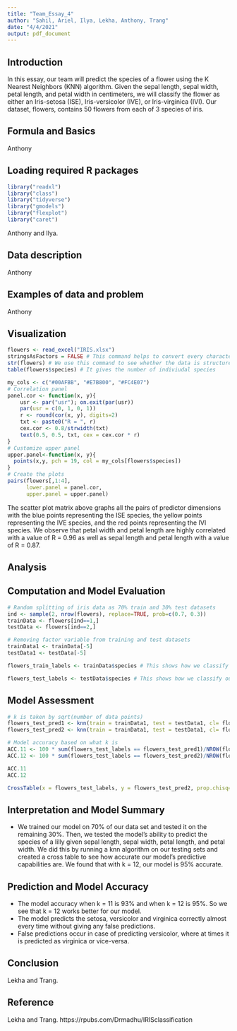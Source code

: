```yaml
---
title: "Team_Essay_4"
author: "Sahil, Ariel, Ilya, Lekha, Anthony, Trang"
date: "4/4/2021"
output: pdf_document
---
```


## Introduction

In this essay, our team will predict the species of a flower using the K Nearest Neighbors (KNN) algorithm. Given the sepal length, sepal width, petal length, and petal width in centimeters, we will classify the flower as either an Iris-setosa (ISE), Iris-versicolor (IVE), or Iris-virginica (IVI). Our dataset, flowers, contains 50 flowers from each of 3 species of iris. 

## Formula and Basics

Anthony

## Loading required R packages

```r
library("readxl")
library("class")
library("tidyverse")
library("gmodels")
library("flexplot")
library("caret")
```

Anthony and Ilya.

## Data description

Anthony

## Examples of data and problem

Anthony

## Visualization

```r
flowers <- read_excel("IRIS.xlsx")
stringsAsFactors = FALSE # This command helps to convert every character vector to a factor wherever it makes sense.
str(flowers) # We use this command to see whether the data is structured or not.
table(flowers$species) # It gives the number of indiviudal species

my_cols <- c("#00AFBB", "#E7B800", "#FC4E07")  
# Correlation panel
panel.cor <- function(x, y){
    usr <- par("usr"); on.exit(par(usr))
    par(usr = c(0, 1, 0, 1))
    r <- round(cor(x, y), digits=2)
    txt <- paste0("R = ", r)
    cex.cor <- 0.8/strwidth(txt)
    text(0.5, 0.5, txt, cex = cex.cor * r)
}
# Customize upper panel
upper.panel<-function(x, y){
  points(x,y, pch = 19, col = my_cols[flowers$species])
}
# Create the plots
pairs(flowers[,1:4], 
      lower.panel = panel.cor,
      upper.panel = upper.panel)
```
The scatter plot matrix above graphs all the pairs of predictor dimensions with the blue points representing the ISE species, the yellow points representing the IVE species, and the red points representing the IVI species. We observe that petal width and petal length are highly correlated with a value of R = 0.96 as well as sepal length and petal length with a value of R = 0.87.

## Analysis

## Computation and Model Evaluation

```r
# Random splitting of iris data as 70% train and 30% test datasets
ind <- sample(2, nrow(flowers), replace=TRUE, prob=c(0.7, 0.3))
trainData <- flowers[ind==1,]
testData <- flowers[ind==2,]

# Removing factor variable from training and test datasets
trainData1 <- trainData[-5]
testData1 <- testData[-5]

flowers_train_labels <- trainData$species # This shows how we classify our observation

flowers_test_labels <- testData$species # This shows how we classify our observation
```

## Model Assessment

```r
# k is taken by sqrt(number of data points)
flowers_test_pred1 <- knn(train = trainData1, test = testData1, cl= flowers_train_labels, k = 11, prob=TRUE) 
flowers_test_pred2 <- knn(train = trainData1, test = testData1, cl= flowers_train_labels, k = 12, prob=TRUE) 

# Model accuracy based on what k is
ACC.11 <- 100 * sum(flowers_test_labels == flowers_test_pred1)/NROW(flowers_test_labels)
ACC.12 <- 100 * sum(flowers_test_labels == flowers_test_pred2)/NROW(flowers_test_labels)

ACC.11
ACC.12

CrossTable(x = flowers_test_labels, y = flowers_test_pred2, prop.chisq=FALSE)
```

## Interpretation and Model Summary

 + We trained our model on 70% of our data set and tested it on the remaining 30%. Then, we tested the model's ability to predict     the species of a lilly given sepal length,  sepal width, petal length, and petal width. We did this by running a knn algorithm on   our testing sets and created a cross table to see how accurate our model's predictive capabilities are. We found that with k =      12, our model is 95% accurate.

## Prediction and Model Accuracy

  + The model accuracy when k = 11 is 93% and when k = 12 is 95%. So we see that k = 12 works better for our model.
  + The model predicts the setosa, versicolor and virginica correctly almost every time without giving any false predictions.
  + False predictions occur in case of predicting versicolor, where at times it is predicted as virginica or vice-versa.

## Conclusion

Lekha and Trang.

## Reference

Lekha and Trang.
https://rpubs.com/Drmadhu/IRISclassification